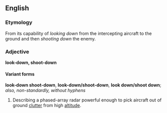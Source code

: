 ==English==
===Etymology===
From its capability of ''looking down'' from the intercepting aircraft to the ground and then ''shooting down'' the enemy.

===Adjective===
'''look-down, shoot-down'''

====Variant forms====
'''look-down shoot-down''', '''look-down/shoot-down''', '''look down/shoot down'''; ''also, non-standardly, without hyphens''

#Describing a phased-array radar powerful enough to pick aircraft out of ground [[clutter]] from high [[altitude]].